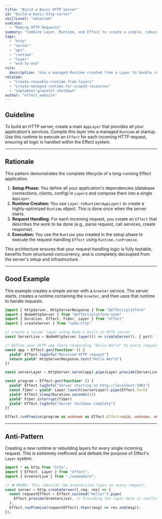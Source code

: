 ```yaml
---
title: "Build a Basic HTTP Server"
id: "build-a-basic-http-server"
skillLevel: "advanced"
useCase:
  - "Making HTTP Requests"
summary: "Combine Layer, Runtime, and Effect to create a simple, robust HTTP server using Node.js's built-in http module."
tags:
  - "http"
  - "server"
  - "api"
  - "runtime"
  - "layer"
  - "end-to-end"
rule:
  description: "Use a managed Runtime created from a Layer to handle requests in a Node.js HTTP server."
related:
  - "create-reusable-runtime-from-layers"
  - "create-managed-runtime-for-scoped-resources"
  - "implement-graceful-shutdown"
author: "effect_website"
---
```


## Guideline

To build an HTTP server, create a main `AppLayer` that provides all your application's services. Compile this layer into a managed `Runtime` at startup. Use this runtime to execute an `Effect` for each incoming HTTP request, ensuring all logic is handled within the Effect system.

---

## Rationale

This pattern demonstrates the complete lifecycle of a long-running Effect application.
1.  **Setup Phase:** You define all your application's dependencies (database connections, clients, config) in `Layer`s and compose them into a single `AppLayer`.
2.  **Runtime Creation:** You use `Layer.toRuntime(AppLayer)` to create a highly-optimized `Runtime` object. This is done *once* when the server starts.
3.  **Request Handling:** For each incoming request, you create an `Effect` that describes the work to be done (e.g., parse request, call services, create response).
4.  **Execution:** You use the `Runtime` you created in the setup phase to execute the request-handling `Effect` using `Runtime.runPromise`.

This architecture ensures that your request handling logic is fully testable, benefits from structured concurrency, and is completely decoupled from the server's setup and infrastructure.

---

## Good Example

This example creates a simple server with a `Greeter` service. The server starts, creates a runtime containing the `Greeter`, and then uses that runtime to handle requests.

```typescript
import { HttpServer, HttpServerResponse } from "@effect/platform"
import { NodeHttpServer } from "@effect/platform-node"
import { Duration, Effect, Fiber, Layer } from "effect"
import { createServer } from "node:http"

// Create a server layer using Node's built-in HTTP server
const ServerLive = NodeHttpServer.layer(() => createServer(), { port: 3001 })

// Define your HTTP app (here responding "Hello World" to every request)
const app = Effect.gen(function* () {
  yield* Effect.logInfo("Received HTTP request")
  return yield* HttpServerResponse.text("Hello World")
})

const serverLayer = HttpServer.serve(app).pipe(Layer.provide(ServerLive));

const program = Effect.gen(function* () {
  yield* Effect.logInfo("Server starting on http://localhost:3001")
  const fiber = yield* Layer.launch(serverLayer).pipe(Effect.fork)
  yield* Effect.sleep(Duration.seconds(2))
  yield* Fiber.interrupt(fiber)
  yield* Effect.logInfo("Server shutdown complete")
})

Effect.runPromise(program as unknown as Effect.Effect<void, unknown, never>);
```

---

## Anti-Pattern

Creating a new runtime or rebuilding layers for every single incoming request. This is extremely inefficient and defeats the purpose of Effect's `Layer` system.

```typescript
import * as http from "http";
import { Effect, Layer } from "effect";
import { GreeterLive } from "./somewhere";

// ❌ WRONG: This rebuilds the GreeterLive layer on every request.
const server = http.createServer((_req, res) => {
  const requestEffect = Effect.succeed("Hello!").pipe(
    Effect.provide(GreeterLive), // Providing the layer here is inefficient
  );
  Effect.runPromise(requestEffect).then((msg) => res.end(msg));
});
```